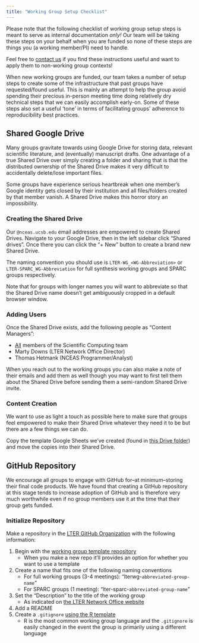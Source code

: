 ```yaml
---
title: "Working Group Setup Checklist"
---
```


:::callout-note
Please note that the following checklist of working group setup steps is meant to serve as internal documentation _only!_ Our team will be taking these steps on your behalf when you are funded so none of these steps are things you (a working member/PI) need to handle.

Feel free to [contact us](https://lter.github.io/scicomp/staff.html) if you find these instructions useful and want to apply them to non-working group contexts!
:::

When new working groups are funded, our team takes a number of setup steps to create some of the infrastructure that past groups have requested/found useful. This is mainly an attempt to help the group avoid spending their precious in-person meeting time doing relatively dry technical steps that we can easily accomplish early-on. Some of these steps also set a useful 'tone' in terms of facilitating groups' adherence to reproducibility best practices.

## Shared Google Drive

Many groups gravitate towards using Google Drive for storing data, relevant scientific literature, and (eventually) manuscript drafts. One advantage of a true Shared Drive over simply creating a folder and sharing that is that the distributed ownership of the Shared Drive makes it very difficult to accidentally delete/lose important files.

Some groups have experience serious heartbreak when one member's Google identity gets closed by their institution and all files/folders created by that member vanish. A Shared Drive makes this horror story an impossibility.

### Creating the Shared Drive

Our `@nceas.ucsb.edu` email addresses are empowered to create Shared Drives. Navigate to your Google Drive, then in the left sidebar click "Shared drives". Once there you can click the "+ New" button to create a brand new Shared Drive.

The naming convention you should use is `LTER-WG_<WG-Abbreviation>` or `LTER-SPARC_WG-Abbreviation` for full synthesis working groups and SPARC groups respectively.

Note that for groups with longer names you will want to abbreviate so that the Shared Drive name doesn't get ambiguously cropped in a default browser window.

### Adding Users

Once the Shared Drive exists, add the following people as "Content Managers":

- <u>All</u> members of the Scientific Computing team
- Marty Downs (LTER Network Office Director)
- Thomas Hetmank (NCEAS Programmer/Analyst)

When you reach out to the working groups you can also make a note of their emails and add them as well though you may want to first tell them about the Shared Drive before sending them a semi-random Shared Drive invite.

### Content Creation

We want to use as light a touch as possible here to make sure that groups feel empowered to make their Shared Drive whatever they need it to be but there are a few things we can do.

Copy the template Google Sheets we've created (found in [this Drive folder](https://drive.google.com/drive/folders/1g9n1A7XgCeYduB3LdO1JGDktrvu-rWj0?usp=sharing)) and move the copies into their Shared Drive.

## GitHub Repository

We encourage all groups to engage with GitHub for--at minimum--storing their final code products. We have found that creating a GitHub repository at this stage tends to increase adoption of GitHub and is therefore very much worthwhile even if no group members use it at the time that their group gets funded.

### Initialize Repository

Make a repository in the [LTER GitHub Organization](https://github.com/lter) with the following information:

1. Begin with the [working group template repository](https://github.com/lter/lterwg-template)
    - When you make a new repo it'll provides an option for whether you want to use a template
2. Create a name that fits one of the following naming conventions
    - For full working groups (3-4 meetings): "lterwg-`abbreviated-group-name`"
    - For SPARC groups (1 meeting): "lter-sparc-`abbreviated-group-name`"
3. Set the "Description" to the title of the working group
    - As indicated on [the LTER Network Office website](https://lternet.edu/current-working-groups/)
4. Add a README
4. Create a `.gitignore` <u>using the R template</u>
    - R is the most common working group language and the `.gitignore` is easily changed in the event the group is primarily using a different language
